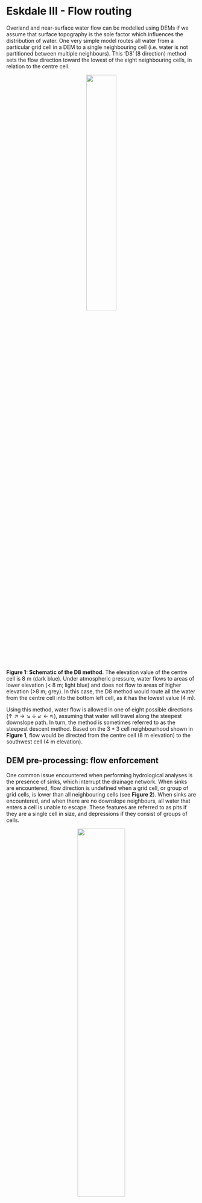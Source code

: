 # Eskdale III - Flow routing {#Eskdale_flow_algorithms}

Overland and near-surface water flow can be modelled using DEMs if we assume that surface topography is the sole factor which influences the distribution of water. One very simple model routes all water from a particular grid cell in a DEM to a single neighbouring cell (i.e. water is not partitioned between multiple neighbours). This ‘D8’ (8 direction) method sets the flow direction toward the lowest of the eight neighbouring cells, in relation to the centre cell. 


<p align="center">
<a name="Figure_1"></a>![](figures/Practical-1/D8_Principle.png){width=40%}
</p>

**Figure 1: Schematic of the D8 method**. The elevation value of the centre cell is 8 m (dark blue). Under atmospheric pressure, water flows to areas of lower elevation (< 8 m; light blue) and does not flow to areas of higher elevation (>8 m; grey). In this case, the D8 method would route all the water from the centre cell into the bottom left cell, as it has the lowest value (4 m).

Using this method, water flow is allowed in one of eight possible directions (↑ ↗ → ↘ ↓ ↙ ← ↖), assuming that water will travel along the steepest downslope path. In turn, the method is sometimes referred to as the steepest descent method. Based on the $3 * 3$ cell neighbourhood shown in **Figure 1**, flow would be directed from the centre cell (8 m elevation) to the southwest cell (4 m elevation).

## DEM pre-processing: flow enforcement

One common issue encountered when performing hydrological analyses is the presence of sinks, which interrupt the drainage network. When sinks are encountered, flow direction is undefined when a grid cell, or group of grid cells, is lower than all neighbouring cells (see **Figure 2**). When sinks are encountered, and when there are no downslope neighbours, all water that enters a cell is unable to escape. These features are referred to as pits if they are a single cell in size, and depressions if they consist of groups of cells.

<p align="center">
<a name="Figure_2"></a>![](figures/Practical-1/DEM_Sinks.png){width=50%}
</p>

**Figure 2: Schematic of a sink in a DEM**. In this $5 * 5$ matrix, water is routed into the top right cell (9 m) and then is routed to the lowest elevation cell at each step (9 m → 8 m → 7 m → 6 m → 2 m) using the D8 method (blue cells). However, the drainage network is interrupted by a sink at the 2 m cell (orange), as all neighbouring cells are of higher elevation.

Sinks can often be artefacts of the data and should be removed during DEM pre-processing. Pre-processing involves altering the elevations of the DEM in a way that enforces continuous flow-paths. However, it is important to realise that sometimes these ‘digital depressions’ reflect actual features in the landscape, and should be preserved during flow modelling. This is a particular issue for hydrological analysis of karst environments, where water can be routed into dolines and fractures (see **Figure 3**). However, for our work, we will assume that all depressions in DEMs are artefacts and are justified in being removed.

<p align="center">
<a name="Figure_3"></a>![](figures/Practical-1/sinkhole-image.png){width=50%}
</p>

**Figure 3: An example of a "true" DEM sink**. A sinkhole extending into the limestone karst of Twisleton Scar, Yorkshire Dales, with Ingleborough behind (723 m). How should we model water flow in environments with sinkholes, fractures, dolines and extensive sub-surface water flow? 

Several methods have been developed for removing depressions from DEMs. These methods vary greatly in terms of their sophistication and impact on the DEM. The two most common depression removal methods (**Figure 4**) are:

- depression **filling**, which raises cells within a depression to the elevation of the outlet cell;
- depression **breaching**, which digs a trench from a depression’s bottom to some point downslope.

<br/> 

<p align="center">
<a name="Figure_3"></a>![](figures/Practical-1/DEM_Sinks_Fix.png){width=100%}
</p>

**Figure 4: Schematic of depression filling and breaching in a DEM**. Using the same values from Figure 2, original values are modified to allow water to escape the sink (orange). Depression filling has raised the value of the sink (2 m → 4 m), while depression breaching has lowered the value of a neighbouring cell (3 m → 1 m). In this simplified example, the outputs of these two distinct approaches are identical but care should be taken when working with real world data as they will often produce different results. 

Not all interruptions to flow routing are caused by depression cells. Often, DEMs contain extensive flat regions (areas of equal elevation). Flat areas interrupt flow routing in the same way as depressions. Cells within a flat region do not have downslope neighbours, and therefore, flow routing is impossible on flat sites without pre-processing. Correction of flow direction on flat sites typically involves finding an outlet cell, forcing flow from cells adjacent to the outlet to the outlet, and continuing backwards in an iterative manner (e.g., @jenson_extracting_1988).

### Data description

The DEM we are working with is centred on the Upper Eskdale catchment; an upland valley which drains the highest mountain in England (Scafell Pike; 978 m), as shown below:

<p align="center">
<a name="Figure_4"></a>![](figures/Practical-1/Eskdale_image.png){width=100%}
</p>

**Figure 5: Upper Eskdale panorama**, viewed from Harter Fell [Location: 54.386907, -3.205004, Elevation: 649 m]. The catchment ranges in elevation from 978 m (Scafell Pike) to ~160 m at the catchment outlet (white circle), and is ringed by numerous summits with elevations in excess of 800 m (white triangles). The catchment has an area of ~15.7 km<sup>2</sup> and all water which falls with the catchment ultimately drains to the Irish Sea via the River Esk. 

You can explore the catchment below: 

```r

# Labelling
content <- paste(sep = "<br/>",
                 "<b><a>Catchment Outlet (~160 m)</a></b>",
                 "Upper Eskdale",
                 "Western Lake District"
                 )

# Loads shapefiles
eskdale_watershed_polygons <- readOGR(here("output", "practical_1", "eskdale_watershed.shp"), verbose = FALSE)

# Transform to WGS 84
eskdale_watershed_polygons <- spTransform(eskdale_watershed_polygons, CRS("+proj=longlat +datum=WGS84"))

m <- leaflet() %>%
  # Sets views
  setView(lat=54.436374897510255, lng = -3.1909687216299947, zoom = 12.1) %>%
  # Adds default tiles
  #addTiles()  %>%
  addProviderTiles(providers$OpenTopoMap) %>%
  # Add polygon
  addPolygons(data=eskdale_watershed_polygons, color = "#444444", fillColor = "#33b9ff", 
              weight = 1, smoothFactor = 0.5, opacity = 0.9, fillOpacity = 0.2) %>%
  # Add popops
  addPopups(-3.204500685, 54.412119851, content,
    options = popupOptions(autoClose = FALSE, closeOnClick = FALSE)
  )
  # Adds marker for the catchment outlet
  #addMarkers(lat=54.412119851, lng = -3.204500685, popup = "Catchment Outlet (~160 m)")
m

```

<br/> 

The DEM we are working with was downloaded from [EDINA Digimap](https://digimap.edina.ac.uk/), has a cell size of 10 m and uses the **British National Grid** (BNG), a **projected** coordinate Reference System [[EPSG:27700](https://epsg.io/27700)]. 

Unfortunately, we don't have time in this course to delve into the exciting world of map projections, although these are covered excellently by Dr. Jonny Huck in [**Understanding GIS**](https://www.manchester.ac.uk/study/masters/courses/list/07053/msc-geographical-information-science/course-details/GEOG71552#course-unit-details). However, it is important to know that different map projections have different uses and work more/less effectively in different regions. As we are working within the UK, it makes sense to use a map projection which is tailored to the UK (e.g. BNG) as this minimises different types of map distortion (length, shape, area). 

When loaded into R using the `raster` package and plotted using `ggplot2` and `ggspatial`, our DEM can be visualised as follows, where the outlet point (white circle) and summits (black triangles) match those shown in Figure 5. 

```r
# Sets file path for DEM and hillshade
dem_file_path <- here("data", "practical_1", "dem_10m.tif")
hillshade_file_path <- here("data", "practical_1", "hillshade_10m.tif")
outlet_file_path <- here("data", "practical_1", "pour_point.shp")

# Loads datasets
dem <- raster(dem_file_path)
hillshade <- raster(hillshade_file_path)
outlet <- st_read(outlet_file_path)

# Create vectors for Eskdale summits
name <- c("Scafell", "Scafell Pike", "Broad Crag", "Esk Pike", "Bowfell", "Crinkle Crags", "Hard Knott")
elevation <- c(964, 978, 935, 885, 902, 859, 549)
lat <- c(54.447763, 54.454305, 54.455630, 54.457189, 54.447812, 54.433763, 54.411016)
lon <- c(-3.224725, -3.211583, -3.199687, -3.179151, -3.166392, -3.160426, -3.184869)

# Combines into a data frame
summits <- data.frame(name, elevation, lat, lon)

# Converts to simple features, setting the projection to WGS84
projcrs <- "+proj=longlat +datum=WGS84 +no_defs +ellps=WGS84 +towgs84=0,0,0"
summits_sf <- st_as_sf(x = summits,                         
           coords = c("lon", "lat"),
           crs = projcrs)

# Plots using ggplot
g <- ggplot() +
  layer_spatial(dem, aes(fill = stat(band1))) +
  layer_spatial(hillshade, aes(fill = after_stat(band1)), alpha = 2/10) +
  geom_sf(data = outlet, shape = 21, size = 3, fill = "white", colour = "black") +
  geom_sf(data = summits_sf, shape = 24, size = 2, fill = "black", colour = "black") +
  theme_classic() + 
  labs(fill = "Elevation (m)") +
  scale_fill_continuous(type = "viridis",  na.value = NA)
g
```

To accentuate areas of relief, the DEM has been combined with a semi-transparent **hillshade** layer, which is shown below:

```r

# Plots using ggplot
g <- ggplot() +
  layer_spatial(hillshade, aes(fill = after_stat(band1))) +
  theme_classic() +
  labs(fill = "Hillshade") +
  scale_fill_gradient(low = "black", high = "white",  na.value = NA)
g
```

### Breaching and filling

To evaluate the effects of depression **breaching** and **filling**, we're going to use the `whitebox` package and the `wbt_fill_depressions` and `wbt_breach_depressions` functions. One of the advantages of using `whitebox` is that functions can be applied to spatial data without having to load files into the R environment (and assign them to variables), which can be an issue when working with large files (e.g. high spatial resolution rasters) or when working on computers with limited available memory. 

We can **call** `whitebox` functions by simply naming the function, specifying the names of the input and output layers, and deciding on parameters (if required). For example, the code to fill depressions, might resemble the following:

```r

# Fill depressions
wbt_fill_depressions("name of input file goes here", "name of output file goes here")

```

Given the structure of our file directory, this could be written as: 

```r

# Fill depressions
wbt_fill_depressions("C:/Users/Bill/GEOG-70581/data/practical_1/dem_10m.tif", 
                     "C:/Users/Bill/GEOG-70581/output/practical_1/dem_10m_fill.tif")

```

Here, we've used absolute file paths to set the input DEM as `dem_10m.tif`, stored in data/practical_1. The function `wbt_fill_depressions` will fill depressions in the input DEM and save the new DEM as `dem_10m_fill.tif`, stored in output/practical_1. 
 
However, because we're using an R project we can simplify this further. As we'll be using the DEM (`dem_10m.tif`) on multiple occasions, we can store its file path using the **here** package in the variable `dem` as follows:

```r
# Sets file path for DEM
dem <- here("data", "practical_1", "dem_10m.tif")

# Prints the file path to the console window
dem

```

> Copy and paste the above code into your Practical-1-Eskdale script and run. This should print the absolute file path to `dem_10m.tif`.

With this file path stored, we can run the fill depressions function as follows, using the **here** package to specify the name and intended location of the **output** file:

```r

# Fills depressions
wbt_fill_depressions(dem, here("output", "practical_1", "dem_10m_fill.tif"))

```

> Run the above code, which should produce a new raster file in the output/practical_1 folder. 

> Repeat this process to also **breach** depressions, making sure to update the output file name. 

The difference between the original DEM and the processed DEM(s) may be very subtle and you probably won’t be able to observe the differences directly. As such, it may be useful to identify the specific areas of the raster which have been modified. This can be achieved by using the `subtract` function to work out the difference between the original DEM and the processed DEM, as follows:

```r

# Subtract function; the difference between the processed DEM (filled) and the original DEM
wbt_subtract(here("output", "practical_1", "dem_10m_fill.tif"), # Input file 1
              dem, # Input file 2
              here("output", "practical_1", "dem_10m_fill_difference.tif")) # Output file

```

> Run the above code. 

To visualise this new raster file, we're going to load it into the R environment using the `raster` and `here` packages and plot with `ggplot2` and `ggspatial`. 

The raster can be loaded as follows: 

```r

# Loads raster using the raster and here packages
eskdale_dem <- raster(here("output", "practical_1", "dem_10m_fill_difference.tif"))

```

It can be plotted as follows: 

```r

# Find minimum and maximum values
minimum_value <- min(values(eskdale_dem)[which(values(eskdale_dem) > 0)])
maximum_value <- max(values(eskdale_dem))

# Plots using ggplot
g <- ggplot() +
  layer_spatial(eskdale_dem, aes(fill = after_stat(band1))) +
  theme_classic() + 
  labs(fill = "Elevation difference (m)", x = "Easting", y = "Northing") +
  scale_fill_continuous(type = "viridis",  na.value = NA, 
                        limits = c(minimum_value, maximum_value))
g
```

Most of the above should be familiar to you, with a few exceptions:

- Under `scale_fill_continuous()`, we've set limits for the fill symbology. This now ranges between the maximum value, calculated using `max(values(dem))`, and the minimum value that is **greater than 0**, calculated using `minimum_value <- min(values(dem)[which(values(dem) > 0)])`. The latter is useful because most of the DEM was unmodified by `wbt_fill_depressions` so most raster cells contain a value of 0.
- The `layer spatial()` is a non-standard geom type and is available through the `ggspatial` package. This simplifies the process of plotting raster data in ggplot2, and this approach should be replicated for future plotting. 

> Run the above code elements to reproduce the plot above. You can remove `limits` from the `scale_fill_continuous()` argument to plot the actual distribution of DEM values. 

> Question: to what degree has the original DEM been modified by the `wbt_fill_depressions` function? Consider the **spatial extent** and **magnitude** of the observed differences.

**Note**: For this catchment, the difference between DEM breaching and filling is relatively minor. We'll use the latter (`dem_10m_fill.tif`) for all subsequent calculations. 

As outlined above, the areas which are most affected by the depression filling algorithm are partly determined by local relief i.e. relatives differences in elevation. To help visualise this, let’s create and plot a **slope** image for the area, where the values in the raster cells represent the gradient of the slope, rather than their raw elevation. This can be achieved using the `wbt_slope` function. 

> Using the examples above, run `wbt_slope`, using the original DEM as the input, saving the output file with a logical name (e.g. `dem_10m_slope.tif`) and to the correct sub-directory (output/practical_1). 

> Load the data into R and plot using ggplot2. Your figure should resemble the following:

```r

# Sets file path for DEM
dem <- here("data", "practical_1", "dem_10m.tif")

# Create slope raster
wbt_slope(dem, here("output", "practical_1", "dem_10m_slope.tif"))

```

```r

# Loads raster using the raster and here packages
eskdale_slope <- raster(here("output", "practical_1", "dem_10m_slope.tif"))

# Plots using ggplot
s <- ggplot() +
  layer_spatial(eskdale_slope, aes(fill = after_stat(band1))) +
  theme_classic() + 
  labs(fill = "Slope angle", x = "Easting", y = "Northing") +
  scale_fill_continuous(type = "viridis",  na.value = NA)
s

```

> Compare the ‘slope’ and ‘difference’ images. **Hint**: you can toggle between plots using the left and right arrows in the plot window. Based on your visual inspection the images, which parts of the landscape appear to have been affected by the depression filling algorithm? Why do you think that this is the case?

Before we move on to further analysis, it is worth thinking carefully about the **symbology** we are using for our raster layers. This is important, because not all colour ramps are created equal! Colour ramps differ in terms of their **perceptual uniformity** and their accessibility for **colour-blind** individuals. 

> Save your script before continuing. 

### Choosing a colour ramp

Perceptual uniformity refers to how well a colour ramp represents the underlying data. Some (e.g. [rainbow](https://www.climate-lab-book.ac.uk/2014/endof- the-rainbow/); @hawkins_scrap_2015) can introduce artificial boundaries (@alcalde_framing_2017) which influence how we assess and then use that data (see [here](https://blogs.egu.eu/divisions/gd/2017/08/23/the-rainbow-colour-map/)). In the schematic below, there are numerous artificial boundaries in the rainbow colour ramp (e.g. dark blue → light blue, light blue → green, green → yellow, yellow → orange), whereas the monochrome colour ramp smoothly transitions from black → white. 

<p align="center">
<a name="Figure_6"></a>![](figures/Practical-1/Perceptual_Colour_Ramps.png){width=50%}
</p>


The **viridis** colour ramp we have been using so far **is** perceptually uniform, but others are not. 

> Inspect Figure 6 below. These show the same slope raster, but one is visualised using *rainbow*, while the other uses a monochrome (perceptually-uniform) colour ramp. Does this influence how you interpret the data?

<p align="center">
<a name="Figure_6"></a>![](figures/Practical-1/colour-scales.png){width=100%}
</p>

**Figure 6: Perceptual uniformity** with rainbow and monochrome colour ramps. 

In a similar fashion, not all colour ramps are suitable for individuals with various forms of colour-blindness (see @levine_using_2009 and  @geissbuehler_how_2013), who may have difficulty distinguishing reds from greens, or yellows from blues. Luckily, there are now a range of perceptually uniform and colour-blind friendly colour ramps (e.g. @crameri_geodynamic_2018), including [Scientific Colour Maps 6.0](http://www.fabiocrameri.ch/colourmaps.php). These can be downloaded and used across a range of GIS programs to suit a range of data types. For now, utilise the colour ramps available in R (i.e. viridis) but bear these issues in mind for future map creation. 

## Flow Parameters: Pointers

Now that we have a DEM that has had all interruptions to flow removed, we can continue to calculate the data needed to define the drainage network i.e. the topological network describing how each cell in a DEM is connected to all others.

One key input for drainage network calculations is a **pointer file**, which stores the flow direction of each cell in a raster grid, and thus, the topology of the drainage network. The exact nature of these data depends on the method used to derive the flow directions. Whitebox Tools stores D8 pointers as binary numbers in base-2, as follows:

<p align="center">
<a name="Figure_7"></a>![](figures/Practical-1/pointer-file.png){width=100%}
</p>

We'll explore the reason for this in Practical 2. In our earlier example of the D8 flow algorithm (see Figure 1), the flow direction was to the **SW**. This has a binary value of $2^4 = 16$. Therefore, in the pointer file, the highlighted dark blue cell would be assigned a value of 16. 

Several sub-programs in Whitebox Tools use pointer files to calculate other terrain data, including the algorithms used to calculate catchment area (see below). However, sub-programs rarely require a pointer file as an input, as WBT will automatically generate a pointer layer from the input DEM when required, before discarding the file afterwards. While this processing step is not readily apparent to the user, it is important to realise that it occurs, and it is often good practice to generate a pointer file manually. This can be achieved using the `wbt_d8_pointer` function. 

> Using the understanding gained above, run the `wbt_d8_pointer` function, using the correct input files and output file name and directory. Load the raster into R and plot. Your output should resemble the following, where each cell value has been reclassified according to the D8 flow. 

```r

# Calculates D8 pointer
wbt_d8_pointer(here("output", "practical_1", "dem_10m_fill.tif"), 
               here("output", "practical_1", "dem_10m_D8_pointer.tif"))

```

```r

# Loads raster using the raster and here packages
eskdale_pointer <- raster(here("output", "practical_1", "dem_10m_D8_pointer.tif"))

# Plots using ggplot
p <- ggplot() +
  layer_spatial(eskdale_pointer, aes(fill = after_stat(band1))) +
  theme_classic() + 
  labs(fill = "Pointer value", x = "Easting", y = "Northing") +
  scale_fill_continuous(type = "viridis",  na.value = NA)
p 
```

While this is an acceptable plot, it is actually slightly misleading, because the scale bar is *continuous*, despite the fact that our underlying data are *discrete* i.e. there are only eight possible values, which are listed below:

- $2^0 = 1$
- $2^1 = 2$
- $2^2 = 4$
- $2^3 = 8$
- $2^4 = 16$
- $2^5 = 32$
- $2^6 = 64$
- $2^7 = 128$

Here is the same data but using a discrete scale:

```r

# Manually defined colours based on "RdYlBu" colour palette
colours <- c("1" = "#D73027",
             "2" = "#F46D43",
             "4" = "#FDAE61",
             "8" = "#FEE090",
             "16" = "#E0F3F8",
             "32" = "#ABD9E9",
             "64" = "#74ADD1",
             "128" = "#4575B4")

# Plotting
p <- ggplot() +
  layer_spatial(eskdale_pointer, aes(fill = factor(stat(band1)))) +
  theme_classic() + 
  labs(fill = "Pointer value", x = "Easting", y = "Northing") +
  scale_fill_manual(values = colours, na.value = NA)
p
```

which is described here:

<p align="center">
<a name="Figure_8"></a>![](figures/Practical-1/pointer-styling.png){width=50%}
</p>

> Question: Can you think of any issues with symbolising pointer data? 

> Save your script before continuing. 


##  Flow Algorithms

Once you have determined how each grid cell in a DEM is connected to its neighbours, it is possible to use this pointer information to calculate the number of grid cells that are connected to each cell in an upslope (catchment area) and downslope (dispersal area) direction. These data describe the spatial pattern of upslope (or downslope) area draining to (or away from) each pixel in a DEM.

Measures of catchment area are often used for stream network extraction and other terrain indices. There are three primary measures of catchment area:

- Number of Upslope Elements (**NUE**): the number of cells draining to each grid cell;
- Upslope Contributing Area (**UCA**): the NUE multiplied by the cell area; 
- Specific Contributing Area (**SCA**): the UCA divided by the cell size or grid resolution.

The SCA characterises the amount of flow across a unit length of contour in the catchment. Unlike the NUE and UCA, SCA is not affected by the grid resolution of the DEM.

To calculate the upslope catchment area for each raster cell, we can use the `wbt_d8_flow_accumulation` function. 

> Run the above function, using the filled DEM as the input file and the output type (`out_type`) as 'specific contributing area' (in quotation marks). As SCA data typically have a very large range of values, we can also log-transform the flow accumulation values (`log = "TRUE"`) to improve plot readability. Save the output file with a logical name (e.g. `dem_10m_flow_accumulation.tif`) and to the correct sub-directory (output/practical_1). Load the raster to R and plot, and your output should resemble the following:

```r

# Calculates accumulation file
wbt_d8_flow_accumulation(here("output", "practical_1", "dem_10m_fill.tif"), 
                         here("output", "practical_1", "dem_10m_flow_accumulation.tif"), 
                         out_type = "specific contributing area", 
                         log = "TRUE")
```

```r

# Loads raster using the raster and here packages
eskdale_d8 <- raster(here("output", "practical_1", "dem_10m_flow_accumulation.tif"))

# Plots using ggplot
p <- ggplot() +
  layer_spatial(eskdale_d8, aes(fill = after_stat(band1))) +
  theme_classic() + 
  labs(fill = "Log-transformed flow accumulation value", x = "Easting", y = "Northing") +
  scale_fill_continuous(type = "viridis",  na.value = NA)
p 
```

> Inspect the map output. **Question**: Which parts of the landscape have low/high values of SCA, respectively?

### Comparing flow algorithms 

So far we have used the most simplistic flow algorithm (D8) to model specific catchment area (SCA). However, there are many flow algorithms available (e.g. @fairfield_drainage_1991, @seibert_new_2007, @grabs_calculating_2010) and each algorithm results in slightly different spatial patterns of water flow. As flow routing is fundamental to the modelling of surface water hydrology, it is important to familiarise yourself with several commonly used methods, although it can be difficult to decide when or where it is appropriate to use a particular routing algorithm. In this section of the practical, we will compare the output of three flow routing algorithms including:

- **D8**: see @ocallaghan_extraction_1984
- **FD8**: see @freeman_calculating_1991, @quinn_prediction_1991 and its modification by @quinn_tan_1995
- **D-infinity**: see @tarboton_new_1997; 

Flow algorithms differ in the way in which they:

- calculate flow direction; 
- model flow divergence, i.e., partition flow between neighbouring downslope cells; 
- handle streams.

The D8 algorithm is incapable of modelling flow divergence (or dispersion) because the flow from a particular grid cell is directed to a single downslope neighbour. FD8 (i.e. fractional D8; @freeman_calculating_1991, @quinn_prediction_1991) divides flow to each downslope neighbour using a partitioning scheme that is based on the slope angle to neighbouring cells, while a later modification by @quinn_tan_1995 increases the degree of flow convergence from the catchment divide to the channel head. Finally, D-infinity divide flows between a maximum of two downslope neighbours based on the direction of maximum downward slope. Of these, FD8-Quinn (@quinn_tan_1995) is the only algorithm of the three that explicitly recognises that flow on hillslopes should be divergent while flow along valley bottoms should be convergent. 

In the final part of the practical, we will assess the specific catchment areas (SCA) derived from each of the flow algorithms discussed above.

### FD8 catchment area 

To calculate the catchment area using the FD8 algorithm (@freeman_calculating_1991; @quinn_prediction_1991; @quinn_tan_1995), use the `wbt_fd8_flow_accumulation` function.

> Use the `wbt_fd8_flow_accumulation` function, making sure to select 'specific contributing area' and remembering to log-transform the values. The exponent parameter should be set to 1.1 (`exponent = 1.1`), as suggested by @freeman_calculating_1991. Save with an appropriate name (e.g. `dem_10m_flow_accumulation_fd8.tif`). Load the raster in R and plot. 

### D-infinity catchment area

To calculate the catchment area using the D-infinity algorithm of @tarboton_new_1997: 

> Use `wbt_d_inf_flow_accumulation`. Use the same input parameters as above (i.e. SCA, log-transformed values). Save with an appropriate name (e.g. `dem_10m_flow_accumulation_d_inf.tif`). Load the raster in R and plot. 

### Comparing the outputs

The output of the algorithms should resemble the following:

<p align="center">
<a name="Figure_7"></a>![](figures/Practical-1/three-methods.png){width=100%}
</p>

**Figure 7: Flow algorithm comparison**. Results from the D8, FD8 and D-Infinity algorithms. Plot created using `ggplot2` and the `patchwork` package (useful for combining plots). 

When water flows over a hillslope, you would expect there to be some degree of divergence depending on the topography (i.e. some hillslopes are convergent and some are divergent). However, once water becomes channelised, you would no longer expect flow to be divergent. Once water is in a channel it stays there until it reaches a lake or ocean. Branching in channels is rather rare. So let’s assume that the pattern of SCA should display some degree of dispersion on hillslopes and no dispersion at all along valley bottoms (i.e. in streams). Flow divergence or dispersion is apparent in SCA images by a ‘fuzzy’ quality, almost like the SCA has been smudged. You can zoom into individual plots using the **Zoom** button in the Plot Window or edit the x- and y-axis limits of your plots by adding the following to your `ggplot2` call: 

```r
# Sets x- and y-axis limits using coord_sf()
+ coord_sf(ylim=c(504063,506727), xlim = c(320705, 322255))

```

The above code uses British National Grid coordinates (m), rather than decimal degrees.  

<br/> 

**To finish Practical 1**, save your script and complete the following:

> Compare the D8, FD8 and D-Inf outputs. Either cycle between the plots using the plot window or combine them using the `patchwork` package. This would need to be installed and loaded to the library. 

> Which algorithms do a good job modelling the pattern of contributing area on hillslopes?

> Can you see signs of flow divergence along streams in any of the SCA images? Which algorithms perform best for modelling the pattern of SCA in fluvial (stream) environments?

> Do any of the algorithms do a good job for both hillslopes and streams?

<br/> 

**Congratulations!** You have now completed the Practical 1 (Eskdale; Chapters 4 - 6). You now have considerable experience running `whitebox`  functions as well as visualising spatial data using `ggplot2`. 

<br/> 

## Practical solution

As with the introduction to R (Chapter 2 - 3), I will provide a code solution to the Eskdale practical (Chapters 4 - 6), outlining the major analytical steps. 

This will be released prior to the Week 10 class. 

```r

# Solution to Practical 1 (Eskdale)
# Author: matt-tomkins
# Date of upload: xx-xx-xxxx

```

```r

# Solution to Practical 1 (Eskdale)
# Author: matt-tomkins
# Date of upload: 28-11-2022

# Function to check and install packages
check.packages <- function(pkg){
  new.pkg <- pkg[!(pkg %in% installed.packages()[, "Package"])]
  if (length(new.pkg)) 
    install.packages(new.pkg, dependencies = TRUE)
  sapply(pkg, require, character.only = TRUE)
}

# Checks and installs packages
packages <- c("ggplot2", "sf", "here", "raster", "whitebox", "ggspatial", "patchwork")
check.packages(packages)

# Sets file path for DEM
dem <- here("data", "practical_1", "dem_10m.tif")

# Breach and fills depressions
wbt_fill_depressions(dem, here("output", "practical_1", "dem_10m_fill.tif"))
wbt_breach_depressions(dem, here("output", "practical_1", "dem_10m_breach.tif"))

# Calculates D8 pointer
wbt_d8_pointer(here("output", "practical_1", "dem_10m_fill.tif"), 
               here("output", "practical_1", "dem_10m_D8_pointer.tif"))

# Calculates D8 accumulation file (SCA), with log-transformed values
wbt_d8_flow_accumulation(here("output", "practical_1", "dem_10m_fill.tif"), 
                         here("output", "practical_1", "dem_10m_flow_accumulation.tif"),
                         out_type = "specific contributing area", 
                         log = "TRUE")

# Calculates FD8 accumulation file (SCA), with log-transformed values
wbt_fd8_flow_accumulation(here("output", "practical_1", "dem_10m_fill.tif"), 
                         here("output", "practical_1", "dem_10m_flow_accumulation_fd8.tif"), 
                         out_type = "specific contributing area", 
                         log	= "TRUE", 
                         exponent = 1.1)

# Calculates D-Infinity accumulation file (SCA), with log-transformed value 
wbt_d_inf_flow_accumulation(here("output", "practical_1", "dem_10m_fill.tif"), 
                          here("output", "practical_1", "dem_10m_flow_accumulation_d_inf.tif"), 
                          out_type = "specific contributing area", 
                          log	= "TRUE")

# Loads acccumulation files using raster and here packages
eskdale_d8 <- raster(here("output", "practical_1", "dem_10m_flow_accumulation.tif"))
eskdale_fd8 <- raster(here("output", "practical_1", "dem_10m_flow_accumulation_fd8.tif"))
eskdale_d_inf <- raster(here("output", "practical_1", "dem_10m_flow_accumulation_d_inf.tif"))

# Plots D8 using ggplot2
p_d8 <- ggplot() +
  # Adds raster layer using layer_spatial
  layer_spatial(eskdale_d8, aes(fill = after_stat(band1))) +
  # Sets ggplot theme
  theme_classic() + 
  # Axis and legend labeling
  labs(fill = "Flow accumulation value", x = "Easting", y = "Northing", 
       title="D8") +
  # Sets fill symbology
  scale_fill_continuous(type = "viridis",  na.value = NA) +
  # Removes legend, sets title size
  theme(legend.position = "none", 
        plot.title = element_text(hjust = 0.5))

# Plots FD8 using ggplot2
p_fd8 <- ggplot() +
  # Adds raster layer using layer_spatial
  layer_spatial(eskdale_fd8, aes(fill = after_stat(band1))) +
  # Sets ggplot theme
  theme_classic() + 
  # Axis and legend labeling
  labs(fill = "Flow accumulation value", x = "Easting", y = "Northing", 
       title="FD8") +
  # Sets fill symbology
  scale_fill_continuous(type = "viridis",  na.value = NA) +
  # Sets legend location and axis labeling 
  theme(legend.position = "bottom") +
  theme(axis.title.y=element_blank(),
        axis.text.y=element_blank(),
        axis.ticks.y=element_blank(),
        plot.title = element_text(hjust = 0.5))

# Plots D-Infinity using ggplot2
p_dinf <- ggplot() +
  # Adds raster layer using layer_spatial
  layer_spatial(eskdale_d_inf, aes(fill = after_stat(band1))) +
  # Sets ggplot theme
  theme_classic() + 
  # Axis and legend labeling
  labs(fill = "Flow accumulation value", x = "Easting", y = "Northing",
       title="D-Infinity") +
  scale_fill_continuous(type = "viridis",  na.value = NA) +
  # Sets fill symbology
  theme(legend.position = "top") +
  # Removes legend and sets axis labeling 
  theme(axis.title.y=element_blank(),
        axis.text.y=element_blank(),
        axis.ticks.y=element_blank(), 
        legend.position = "none", 
        plot.title = element_text(hjust = 0.5))

# Combines using the patchwork library
combined_plot <- p_d8 + p_fd8 + p_dinf

# Displays figure
combined_plot

```

